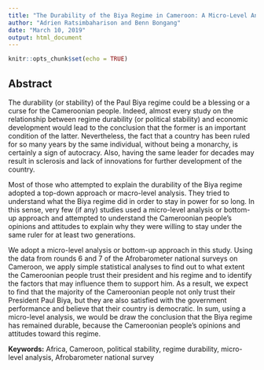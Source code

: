 ```yaml
---
title: "The Durability of the Biya Regime in Cameroon: A Micro-Level Analysis Using the Afrobarometer Round 7 Dataset"
author: "Adrien Ratsimbaharison and Benn Bongang"
date: "March 10, 2019"
output: html_document
---
```


```r
knitr::opts_chunk$set(echo = TRUE)
```

## Abstract


The durability (or stability) of the Paul Biya regime could be a blessing or a curse for the Cameroonian people. Indeed, almost every study on the relationship between regime durability (or political stability) and economic development would lead to the conclusion that the former is an important condition of the latter. Nevertheless, the fact that a country has been ruled for so many years by the same individual, without being a monarchy, is certainly a sign of autocracy. Also, having the same leader for decades may result in sclerosis and lack of innovations for further development of the country.   

Most of those who attempted to explain the durability of the Biya regime adopted a top-down approach or macro-level analysis. They tried to understand what the Biya regime did in order to stay in power for so long. In this sense, very few (if any) studies used a micro-level analysis or bottom-up approach and attempted to understand the Cameroonian people’s opinions and attitudes to explain why they were willing to stay under the same ruler for at least two generations.   

We adopt a micro-level analysis or bottom-up approach in this study. Using the data from rounds 6 and 7 of the Afrobarometer national surveys on Cameroon, we apply simple statistical analyses to find out to what extent the Cameroonian people trust their president and his regime and to identify the factors that may influence them to support him. As a result, we expect to find that the majority of the Cameroonian people not only trust their President Paul Biya, but they are also satisfied with the government performance and believe that their country is democratic. In sum, using a micro-level analysis, we would be draw the conclusion that the Biya regime has remained durable, because the Cameroonian people's opinions and attitudes toward this regime.   

**Keywords:** Africa, Cameroon, political stability, regime durability, micro-level analysis, Afrobarometer national survey
